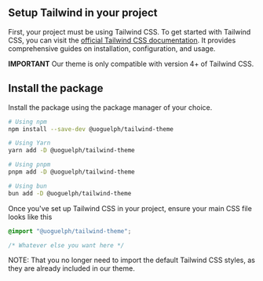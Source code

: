 
<Meta title="Tailwind Theme/Getting Started" />

## Setup Tailwind in your project

First, your project must be using Tailwind CSS. To get started with Tailwind CSS, you can visit the [official Tailwind CSS documentation](https://tailwindcss.com/docs). It provides comprehensive guides on installation, configuration, and usage.

**IMPORTANT** Our theme is only compatible with version 4+ of Tailwind CSS.

## Install the package

Install the package using the package manager of your choice.

```bash
# Using npm
npm install --save-dev @uoguelph/tailwind-theme

# Using Yarn
yarn add -D @uoguelph/tailwind-theme

# Using pnpm
pnpm add -D @uoguelph/tailwind-theme

# Using bun
bun add -D @uoguelph/tailwind-theme
```

Once you've set up Tailwind CSS in your project, ensure your main CSS file looks like this

```CSS
@import "@uoguelph/tailwind-theme";

/* Whatever else you want here */
```

NOTE: That you no longer need to import the default Tailwind CSS styles, as they are already included in our theme.